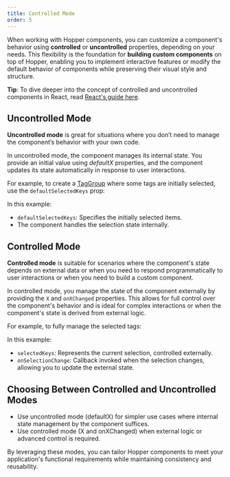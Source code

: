 ```yaml
---
title: Controlled Mode
order: 5
---
```

When working with Hopper components, you can customize a component's behavior using **controlled** or **uncontrolled** properties, depending on your needs. This flexibility is the foundation for **building custom components** on top of Hopper, enabling you to implement interactive features or modify the default behavior of components while preserving their visual style and structure.

**Tip**: To dive deeper into the concept of controlled and uncontrolled components in React, read [React's guide here](https://react.dev/learn/sharing-state-between-components#controlled-and-uncontrolled-components).

## Uncontrolled Mode

**Uncontrolled mode** is great for situations where you don’t need to manage the component’s behavior with your own code.

In uncontrolled mode, the component manages its internal state. You provide an initial value using _defaultX_ properties, and the component updates its state automatically in response to user interactions.

For example, to create a [TagGroup](../collections/TagGroup) where some tags are initially selected, use the `defaultSelectedKeys` prop:

<CodeOnlyExample src="HopperProvider/docs/controlled-mode/uncontrolled" />

In this example:
- `defaultSelectedKeys`: Specifies the initially selected items.
- The component handles the selection state internally.

## Controlled Mode

**Controlled mode** is suitable for scenarios where the component's state depends on external data or when you need to respond programmatically to user interactions or when you need to build a custom component.

In controlled mode, you manage the state of the component externally by providing the `X` and `onXChanged` properties. This allows for full control over the component's behavior and is ideal for complex interactions or when the component's state is derived from external logic.

For example, to fully manage the selected tags:

<CodeOnlyExample src="HopperProvider/docs/controlled-mode/controlled" />

In this example:
- `selectedKeys`: Represents the current selection, controlled externally.
- `onSelectionChange`: Callback invoked when the selection changes, allowing you to update the external state.

## Choosing Between Controlled and Uncontrolled Modes
- Use uncontrolled mode (defaultX) for simpler use cases where internal state management by the component suffices.
- Use controlled mode (X and onXChanged) when external logic or advanced control is required.

By leveraging these modes, you can tailor Hopper components to meet your application's functional requirements while maintaining consistency and reusability.




